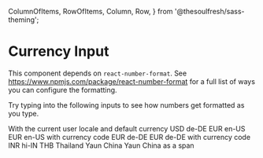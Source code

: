
  ColumnOfItems,
  RowOfItems,
  Column,
  Row,
} from '@thesoulfresh/sass-theming';


<Meta title="Components/Inputs/Currency Input" />

# Currency Input

<Description of={CurrencyInput} />

This component depends on `react-number-format`. See https://www.npmjs.com/package/react-number-format
for a full list of ways you can configure the formatting.

<Canvas>
  <Story name="Currency Input" decorators={[ColumnOfItems]}>
    <p>Try typing into the following inputs to see how numbers
    get formatted as you type.</p>
    <label>With the current user locale and default currency</label>
    <CurrencyInput required />
    <label>USD de-DE</label>
    <CurrencyInput locale='de-DE' />
    <label>EUR en-US</label>
    <CurrencyInput locale='en-US' currency="EUR" />
    <label>EUR en-US with currency code</label>
    <CurrencyInput locale='en-US' currency="EUR" currencyDisplay="code" />
    <label>EUR de-DE</label>
    <CurrencyInput locale='de-DE' currency="EUR" />
    <label>EUR de-DE with currency code</label>
    <CurrencyInput locale='de-DE' currency="EUR" currencyDisplay="code" />
    <label>INR hi-IN</label>
    <CurrencyInput locale='hi-IN' currency="INR" />
    <label>THB Thailand</label>
    <CurrencyInput locale='th' currency="THB" />
    <label>Yaun China</label>
    <CurrencyInput locale="zh-Hans-CN-u-nu-hanidec" currency='CNY' />
    <label>Yaun China as a span</label>
    <CurrencyInput text value={2234222} locale="zh-Hans-CN-u-nu-hanidec" currency='CNY' />
  </Story>
</Canvas>

<ArgsTable of={CurrencyInput} />
